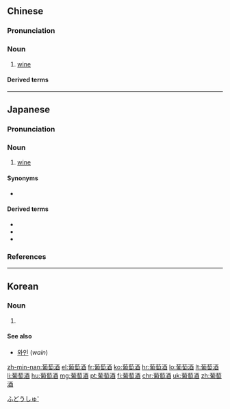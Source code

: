 ==Chinese==
{{zh-forms|type=21}}

===Pronunciation===
{{zh-pron
|m=pútáojiǔ
|c=pou4 tou4 zau2
|h=pfs=phù-thò-chiú
|mn=xm,qz,tw:phû-tô-chiú/zz,tp,kh:phô-tô-chiú/zz:phô͘-tô-chiú
|cat=n
}}

===Noun===
{{zh-noun}}

# [[wine]]

====Derived terms====
{{zh-der|淡紅葡萄酒|桃紅葡萄酒}}

----

==Japanese==
{{ja-kanjitab|ぶ|どう|しゅ|yomi=o}}

===Pronunciation===
{{ja-pron|yomi=goon|ぶどうしゅ|acc=2|acc_ref=DJR,NHK|acc2=0|acc2_ref=DJR}}

===Noun===
{{ja-noun|ぶどうしゅ|hhira=ぶだうしゅ}}

# [[wine]]

====Synonyms====
* {{ja-r|ワイン}}

====Derived terms====
{{der-top}}
* {{ja-r|赤葡萄酒|あかぶどうしゅ|[[red wine]]}}
* {{ja-r|白葡萄酒|しろぶどうしゅ|[[white wine]]}}
* {{ja-r|葡萄酒学|ぶどうしゅがく|[[oenology]]}}
{{der-bottom}}

===References===
<references/>

[[Category:ja:Alcoholic beverages|ふどうしゅ']]

----

==Korean==
{{ko-hanjatab}}

===Noun===
{{ko-noun|rv=podoju|hangeul=포도주}}

# {{hanja form of|포도주|wine}}

====See also====
* [[와인]] (''wain'')

[[zh-min-nan:葡萄酒]]
[[el:葡萄酒]]
[[fr:葡萄酒]]
[[ko:葡萄酒]]
[[hr:葡萄酒]]
[[lo:葡萄酒]]
[[lt:葡萄酒]]
[[li:葡萄酒]]
[[hu:葡萄酒]]
[[mg:葡萄酒]]
[[pt:葡萄酒]]
[[fi:葡萄酒]]
[[chr:葡萄酒]]
[[uk:葡萄酒]]
[[zh:葡萄酒]]